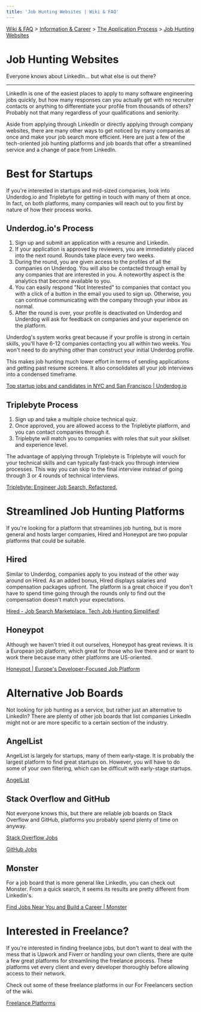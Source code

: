 ```yaml
---
title: 'Job Hunting Websites | Wiki & FAQ'
---
```



[Wiki & FAQ](/wiki-faq) > [Information & Career](/wiki-faq/information-career) > [The Application Process](/wiki-faq/information-career/application-process) > [Job Hunting Websites](/wiki-faq/information-career/job-hunting-websites)

<h1 className={styles.bigTitle}>Job Hunting Websites</h1>

Everyone knows about LinkedIn... but what else is out there?

---

LinkedIn is one of the easiest places to apply to many software engineering jobs quickly, but how many responses can you actually get with no recruiter contacts or anything to differentiate your profile from thousands of others? Probably not that many regardless of your qualifications and seniority.

Aside from applying through LinkedIn or directly applying through company websites, there are many other ways to get noticed by many companies at once and make your job search more efficient. Here are just a few of the tech-oriented job hunting platforms and job boards that offer a streamlined service and a change of pace from LinkedIn.

# Best for Startups

If you're interested in startups and mid-sized companies, look into Underdog.io and Triplebyte for getting in touch with many of them at once. In fact, on both platforms, many companies will reach out to you first by nature of how their process works.

## Underdog.io's Process

1. Sign up and submit an application with a resume and Linkedin.
2. If your application is approved by reviewers, you are immediately placed into the next round. Rounds take place every two weeks.
3. During the round, you are given access to the profiles of all the companies on Underdog. You will also be contacted through email by any companies that are interested in you. A noteworthy aspect is the analytics that become available to you.
4. You can easily respond "Not Interested" to companies that contact you with a click of a button in the email you used to sign up. Otherwise, you can continue communicating with the company through your inbox as normal.
5. After the round is over, your profile is deactivated on Underdog and Underdog will ask for feedback on companies and your experience on the platform.

Underdog's system works great because if your profile is strong in certain skills, you'll have 6-12 companies contacting you all within two weeks. You won't need to do anything other than construct your initial Underdog profile.

This makes job hunting much lower effort in terms of sending applications and getting past resume screens. It also consolidates all your job interviews into a condensed timeframe.

[Top startup jobs and candidates in NYC and San Francisco | Underdog.io](https://underdog.io/)

## Triplebyte Process

1. Sign up and take a multiple choice technical quiz.
2. Once approved, you are allowed access to the Triplebyte platform, and you can contact companies through it.
3. Triplebyte will match you to companies with roles that suit your skillset and experience level.

The advantage of applying through Triplebyte is Triplebyte will vouch for your technical skills and can typically fast-track you through interview processes. This way you can skip to the final interview instead of going through 3 or 4 rounds of technical interviews.

[Triplebyte: Engineer Job Search, Refactored.](https://triplebyte.com/)

# Streamlined Job Hunting Platforms

If you're looking for a platform that streamlines job hunting, but is more general and hosts larger companies, Hired and Honeypot are two popular platforms that could be suitable.

## Hired

Similar to Underdog, companies apply to you instead of the other way around on Hired. As an added bonus, Hired displays salaries and compensation packages upfront. The platform is a great choice if you don't have to spend time going through the rounds only to find out the compensation doesn't match your expectations.

[Hired - Job Search Marketplace. Tech Job Hunting Simplified!](https://hired.com/)

## Honeypot

Although we haven't tried it out ourselves, Honeypot has great reviews. It is a European job platform, which great for those who live there and or want to work there because many other platforms are US-oriented.

[Honeypot | Europe's Developer-Focused Job Platform](https://www.honeypot.io/)

# Alternative Job Boards

Not looking for job hunting as a service, but rather just an alternative to LinkedIn? There are plenty of other job boards that list companies LinkedIn might not or are more specific to a certain section of the industry.

## AngelList

AngelList is largely for startups, many of them early-stage. It is probably the largest platform to find great startups on. However, you will have to do some of your own filtering, which can be difficult with early-stage startups.

[AngelList](https://angel.co/)

## Stack Overflow and GitHub

Not everyone knows this, but there are reliable job boards on Stack Overflow and GitHub, platforms you probably spend plenty of time on anyway.

[Stack Overflow Jobs](https://stackoverflow.com/jobs)

[GitHub Jobs](https://jobs.github.com/)

## Monster

For a job board that is more general like LinkedIn, you can check out Monster. From a quick search, it seems its results are pretty different from Linkedin's.

[Find Jobs Near You and Build a Career | Monster](https://www.monster.com/jobs)

# Interested in Freelance?

If you're interested in finding freelance jobs, but don't want to deal with the mess that is Upwork and Fiverr or handling your own clients, there are quite a few great platforms for streamlining the freelance process. These platforms vet every client and every developer thoroughly before allowing access to their network.

Check out some of these freelance platforms in our For Freelancers section of the wiki.

[Freelance Platforms](https://www.notion.so/Freelance-Platforms-49673e407b6b4eb7b4920f3dfaec7053)
